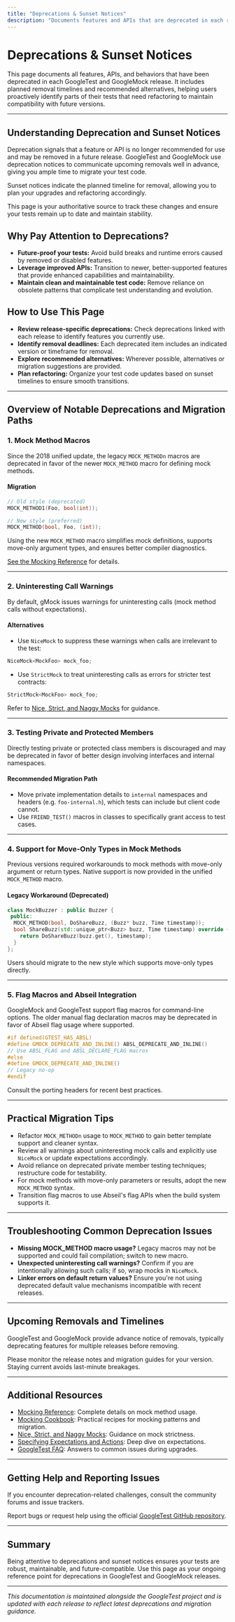```yaml
---
title: "Deprecations & Sunset Notices"
description: "Documents features and APIs that are deprecated in each release, with planned removal timelines and recommended alternatives. Helps users proactively refactor test code before removals."
---
```


# Deprecations & Sunset Notices

This page documents all features, APIs, and behaviors that have been deprecated in each GoogleTest and GoogleMock release. It includes planned removal timelines and recommended alternatives, helping users proactively identify parts of their tests that need refactoring to maintain compatibility with future versions.

---

## Understanding Deprecation and Sunset Notices

Deprecation signals that a feature or API is no longer recommended for use and may be removed in a future release. GoogleTest and GoogleMock use deprecation notices to communicate upcoming removals well in advance, giving you ample time to migrate your test code.

Sunset notices indicate the planned timeline for removal, allowing you to plan your upgrades and refactoring accordingly.

This page is your authoritative source to track these changes and ensure your tests remain up to date and maintain stability.

## Why Pay Attention to Deprecations?

- **Future-proof your tests:** Avoid build breaks and runtime errors caused by removed or disabled features.
- **Leverage improved APIs:** Transition to newer, better-supported features that provide enhanced capabilities and maintainability.
- **Maintain clean and maintainable test code:** Remove reliance on obsolete patterns that complicate test understanding and evolution.

## How to Use This Page

- **Review release-specific deprecations:** Check deprecations linked with each release to identify features you currently use.
- **Identify removal deadlines:** Each deprecated item includes an indicated version or timeframe for removal.
- **Explore recommended alternatives:** Wherever possible, alternatives or migration suggestions are provided.
- **Plan refactoring:** Organize your test code updates based on sunset timelines to ensure smooth transitions.

---

## Overview of Notable Deprecations and Migration Paths

### 1. Mock Method Macros

Since the 2018 unified update, the legacy `MOCK_METHODn` macros are deprecated in favor of the newer `MOCK_METHOD` macro for defining mock methods.

#### Migration

```cpp
// Old style (deprecated)
MOCK_METHOD1(Foo, bool(int));

// New style (preferred)
MOCK_METHOD(bool, Foo, (int));
```

Using the new `MOCK_METHOD` macro simplifies mock definitions, supports move-only argument types, and ensures better compiler diagnostics.

[See the Mocking Reference](docs/reference/mocking.md#MOCK_METHOD) for details.

---

### 2. Uninteresting Call Warnings

By default, gMock issues warnings for uninteresting calls (mock method calls without expectations).

#### Alternatives

- Use `NiceMock` to suppress these warnings when calls are irrelevant to the test:

```cpp
NiceMock<MockFoo> mock_foo;
```

- Use `StrictMock` to treat uninteresting calls as errors for stricter test contracts:

```cpp
StrictMock<MockFoo> mock_foo;
```

Refer to [Nice, Strict, and Naggy Mocks](api-reference/mocking-apis/nice-strict-mocks.md) for guidance.

---

### 3. Testing Private and Protected Members

Directly testing private or protected class members is discouraged and may be deprecated in favor of better design involving interfaces and internal namespaces.

#### Recommended Migration Path

- Move private implementation details to `internal` namespaces and headers (e.g. `foo-internal.h`), which tests can include but client code cannot.
- Use `FRIEND_TEST()` macros in classes to specifically grant access to test cases.

---

### 4. Support for Move-Only Types in Mock Methods

Previous versions required workarounds to mock methods with move-only argument or return types. Native support is now provided in the unified `MOCK_METHOD` macro.

#### Legacy Workaround (Deprecated)

```cpp
class MockBuzzer : public Buzzer {
 public:
  MOCK_METHOD(bool, DoShareBuzz, (Buzz* buzz, Time timestamp));
  bool ShareBuzz(std::unique_ptr<Buzz> buzz, Time timestamp) override {
    return DoShareBuzz(buzz.get(), timestamp);
  }
};
```

Users should migrate to the new style which supports move-only types directly.

---

### 5. Flag Macros and Abseil Integration

GoogleMock and GoogleTest support flag macros for command-line options. The older manual flag declaration macros may be deprecated in favor of Abseil flag usage where supported.

```cpp
#if defined(GTEST_HAS_ABSL)
#define GMOCK_DEPRECATE_AND_INLINE() ABSL_DEPRECATE_AND_INLINE()
// Use ABSL_FLAG and ABSL_DECLARE_FLAG macros
#else
#define GMOCK_DEPRECATE_AND_INLINE()
// Legacy no-op
#endif
```

Consult the porting headers for recent best practices.

---

## Practical Migration Tips

- Refactor `MOCK_METHODn` usage to `MOCK_METHOD` to gain better template support and cleaner syntax.
- Review all warnings about uninteresting mock calls and explicitly use `NiceMock` or update expectations accordingly.
- Avoid reliance on deprecated private member testing techniques; restructure code for testability.
- For mock methods with move-only parameters or results, adopt the new `MOCK_METHOD` syntax.
- Transition flag macros to use Abseil's flag APIs when the build system supports it.

---

## Troubleshooting Common Deprecation Issues

- **Missing MOCK_METHOD macro usage?** Legacy macros may not be supported and could fail compilation; switch to new macro.
- **Unexpected uninteresting call warnings?** Confirm if you are intentionally allowing such calls; if so, wrap mocks in `NiceMock`.
- **Linker errors on default return values?** Ensure you're not using deprecated default value mechanisms incompatible with recent releases.

---

## Upcoming Removals and Timelines

GoogleTest and GoogleMock provide advance notice of removals, typically deprecating features for multiple releases before removing.

Please monitor the release notes and migration guides for your version. Staying current avoids last-minute breakages.

---

## Additional Resources

- [Mocking Reference](docs/reference/mocking.md): Complete details on mock method usage.
- [Mocking Cookbook](docs/gmock_cook_book.md): Practical recipes for mocking patterns and migration.
- [Nice, Strict, and Naggy Mocks](api-reference/mocking-apis/nice-strict-mocks.md): Guidance on mock strictness.
- [Specifying Expectations and Actions](guides/mocking-and-behavior-verification/specifying-expectations-and-actions.mdx): Deep dive on expectations.
- [GoogleTest FAQ](docs/faq.md): Answers to common issues during upgrades.

---

## Getting Help and Reporting Issues

If you encounter deprecation-related challenges, consult the community forums and issue trackers.

Report bugs or request help using the official [GoogleTest GitHub repository](https://github.com/google/googletest).

---

## Summary

Being attentive to deprecations and sunset notices ensures your tests are robust, maintainable, and future-compatible. Use this page as your ongoing reference point for deprecations in GoogleTest and GoogleMock releases.

---

*This documentation is maintained alongside the GoogleTest project and is updated with each release to reflect latest deprecations and migration guidance.*
